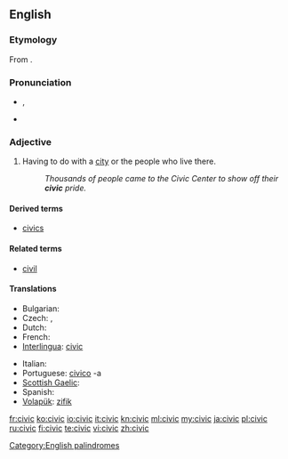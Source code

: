 {{wikipedia}}
==English==

===Etymology===
From {{etyl|la}} {{term|civicus|cīvicus|pertaining to a city or citizens|lang=la}}.

===Pronunciation===
* {{IPA|/ˈsɪvɪk/}}, {{SAMPA|/"sIvIk/}}
* {{rhymes|ɪvɪk}}

===Adjective===
{{en-adj}}

# Having to do with a [[city]] or the people who live there.
#: ''Thousands of people came to the Civic Center to show off their '''civic''' pride.''

====Derived terms====
* [[civics]]

====Related terms====
* [[civil]]

====Translations====
{{trans-top|Having to do with a city or the people who live there}}
* Bulgarian: {{t|bg|граждански|sc=Cyrl}}
* Czech: {{t-|cs|městský|m}}, {{t-|cs|občanský|m}}
* Dutch: {{t-|nl|stedelijk}}
* French: {{t+|fr|civique}}
* [[Interlingua]]: [[civic]]
{{trans-mid}}
* Italian: {{t+|it|civico}}
* Portuguese: [[civico]] -a
* [[Scottish Gaelic]]: {{t|gd|catharra}}
* Spanish: {{t|es|cívico}}
* [[Volapük]]: [[zifik]]
{{trans-bottom}}

[[Category:English palindromes]]

[[fr:civic]]
[[ko:civic]]
[[io:civic]]
[[it:civic]]
[[kn:civic]]
[[ml:civic]]
[[my:civic]]
[[ja:civic]]
[[pl:civic]]
[[ru:civic]]
[[fi:civic]]
[[te:civic]]
[[vi:civic]]
[[zh:civic]]